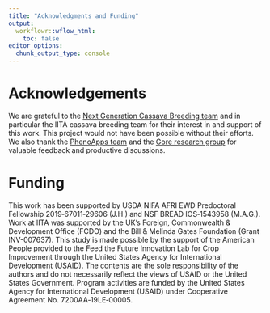 ```yaml
---
title: "Acknowledgments and Funding"
output:
  workflowr::wflow_html:
    toc: false
editor_options:
  chunk_output_type: console
---
```


# Acknowledgements

We are grateful to the [Next Generation Cassava Breeding team](https://www.nextgencassava.org) and in particular the IITA cassava breeding team for their interest in and support of this work. This project would not have been possible without their efforts. We also thank the [PhenoApps team](www.phenoapps.org) and the [Gore research group](https://blogs.cornell.edu/gorelab/) for valuable feedback and productive discussions.

# Funding

This work has been supported by USDA NIFA AFRI EWD Predoctoral Fellowship 2019‐67011‐29606 (J.H.) and NSF BREAD IOS‐1543958 (M.A.G.). Work at IITA was supported by the UK's Foreign, Commonwealth & Development Office (FCDO) and the Bill & Melinda Gates Foundation (Grant INV-007637). This study is made possible by the support of the American People provided to the Feed the Future Innovation Lab for Crop Improvement through the United States Agency for International Development (USAID). The contents are the sole responsibility of the authors and do not necessarily reflect the views of USAID or the United States Government. Program activities are funded by the United States Agency for International Development (USAID) under Cooperative Agreement No. 7200AA‐19LE‐00005.


